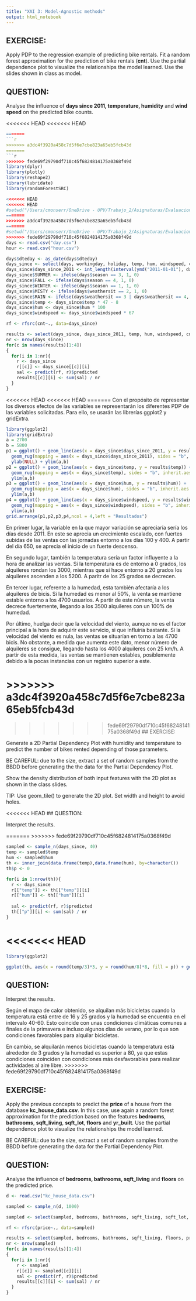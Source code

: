 ```yaml
---
title: "XAI 3: Model-Agnostic methods"
output: html_notebook
---
```


## EXERCISE:

Apply PDP to the regression example of predicting bike rentals. Fit a random forest approximation for the prediction of bike rentals (**cnt**). Use the partial dependence plot to visualize the relationships the model learned. Use the slides shown in class as model.  

## QUESTION:

Analyse the influence of **days since 2011, temperature, humidity** and **wind speed** on the predicted bike counts.


<<<<<<< HEAD
<<<<<<< HEAD
```r
=======
```r
>>>>>>> a3dc4f3920a458c7d5f6e7cbe823a65eb5fcb43d
=======
```r
>>>>>>> fede69f29790df710c45f6824814175a0368f49d
library(dplyr)
library(plotly)
library(reshape2)
library(lubridate)
library(randomForestSRC)

<<<<<<< HEAD
<<<<<<< HEAD
#setwd("/Users/cmonserr/OneDrive - UPV/Trabajo_2/Asignaturas/Evaluacion de modelos/Practicas/Practica 3/Bike-Sharing-Dataset")
=======
>>>>>>> a3dc4f3920a458c7d5f6e7cbe823a65eb5fcb43d
=======
#setwd("/Users/cmonserr/OneDrive - UPV/Trabajo_2/Asignaturas/Evaluacion de modelos/Practicas/Practica 3/Bike-Sharing-Dataset")
>>>>>>> fede69f29790df710c45f6824814175a0368f49d
days <- read.csv("day.csv")
hour <- read.csv("hour.csv")

days$dteday <- as_date(days$dteday)
days_since <- select(days, workingday, holiday, temp, hum, windspeed, cnt)
days_since$days_since_2011 <- int_length(interval(ymd("2011-01-01"), days$dteday)) / (3600*24)
days_since$SUMMER <- ifelse(days$season == 3, 1, 0)
days_since$FALL <- ifelse(days$season == 4, 1, 0)
days_since$WINTER <- ifelse(days$season == 1, 1, 0)
days_since$MISTY <- ifelse(days$weathersit == 2, 1, 0)
days_since$RAIN <- ifelse(days$weathersit == 3 | days$weathersit == 4, 1, 0)
days_since$temp <- days_since$temp * 47 - 8
days_since$hum <- days_since$hum * 100
days_since$windspeed <- days_since$windspeed * 67

rf <- rfsrc(cnt~., data=days_since)

results <- select(days_since, days_since_2011, temp, hum, windspeed, cnt)
nr <- nrow(days_since)
for(c in names(results)[1:4])
{
  for(i in 1:nr){
    r <- days_since
    r[[c]] <- days_since[[c]][i]
    sal <- predict(rf, r)$predicted
    results[[c]][i] <- sum(sal) / nr
  }
}


```

<<<<<<< HEAD
<<<<<<< HEAD
=======
Con el propósito de representar los diversos efectos de las variables se representarán los diferentes PDP de las variables solicitadas. Para ello, se usarán las librerías ggplot2 y gridExtra.

```r
library(ggplot2)
library(gridExtra)
a = 2700
b = 5800
p1 = ggplot() + geom_line(aes(x = days_since$days_since_2011, y = results$days_since_2011)) +
  geom_rug(mapping = aes(x = days_since$days_since_2011), sides = "b", inherit.aes = F) + xlab("Days since 2011") +
  ylab(NULL) + ylim(a,b)
p2 = ggplot() + geom_line(aes(x = days_since$temp, y = results$temp)) +
  geom_rug(mapping = aes(x = days_since$temp), sides = "b", inherit.aes = F) + xlab("Temperature") + ylab(NULL) +
  ylim(a,b)
p3 = ggplot() + geom_line(aes(x = days_since$hum, y = results$hum)) +
  geom_rug(mapping = aes(x = days_since$hum), sides = "b", inherit.aes = F) + xlab("Humidity") + ylab(NULL) +
  ylim(a,b)
p4 = ggplot() + geom_line(aes(x = days_since$windspeed, y = results$windspeed)) +
  geom_rug(mapping = aes(x = days_since$windspeed), sides = "b", inherit.aes = F) + xlab("Windspeed") + ylab(NULL) +
  ylim(a,b)
grid.arrange(p1,p2,p3,p4,ncol = 4,left = "Resultados")
```

En primer lugar, la variable en la que mayor variación se apreciaría sería los días desde 2011. En este se aprecia un crecimiento escalado, con fuertes subidas de las ventas con las jornadas entorno a los días 100 y 400. A partir del día 650, se aprecia el inicio de un fuerte descenso.

En segundo lugar, también la temperatura sería un factor influyente a la hora de analizar las ventas. Si la temperatura es de entorno a 0 grados, los alquileres rondan los 3000, mientras que si hace entorno a 20 grados los alquileres ascenden a los 5200. A paritr de los 25 grados se decrecen.

En tercer lugar, referente a la humedad, esta también afectaría a los alquileres de bicis. Si la humedad es menor al 50%, la venta se mantiene estable entorno a los 4700 usuarios. A partir de este número, la venta decrece fuertemente, llegando a los 3500 alquileres con un 100% de humedad.

Por último, huelga decir que la velocidad del viento, aunque no es el factor principal a la hora de adquirir este servicio, si que influiría bastante. Si la velocidad del viento es nula, las ventas se situarían en torno a las 4700 bicis. No obstante, a medida que aumenta este dato, menor número de alquileres se consigue, llegando hasta los 4000 alquileres con 25 km/h. A partir de esta medida, las ventas se mantienen estables, posiblemente debido a la pocas instancias con un registro superior a este. 

>>>>>>> a3dc4f3920a458c7d5f6e7cbe823a65eb5fcb43d
=======

>>>>>>> fede69f29790df710c45f6824814175a0368f49d
## EXERCISE:

Generate a 2D Partial Dependency Plot with humidity and temperature to predict the number of bikes rented depending of those parameters.

BE CAREFUL: due to the size, extract a set of random samples from the BBDD before generating the the data for the Partial Dependency Plot. 

Show the density distribution of both input features with the 2D plot as shown in the class slides. 

TIP: Use geom_tile() to generate the 2D plot. Set width and height to avoid holes. 

<<<<<<< HEAD
## QUESTION:

Interpret the results.

=======
>>>>>>> fede69f29790df710c45f6824814175a0368f49d

```r

sampled <- sample_n(days_since, 40)
temp <- sampled$temp
hum <- sampled$hum
th <- inner_join(data.frame(temp),data.frame(hum), by=character())
th$p <- 0

for(i in 1:nrow(th)){
  r <- days_since
  r[["temp"]] <- th[["temp"]][i]
  r[["hum"]] <- th[["hum"]][i]
  
  sal <- predict(rf, r)$predicted
  th[["p"]][i] <- sum(sal) / nr
}

```

<<<<<<< HEAD
=======
```r
library(ggplot2)

ggplot(th, aes(x = round(temp/3)*3, y = round(hum/8)*8, fill = p)) + geom_tile() + geom_rug(mapping= aes(x =temp), sides = "b", inherit.aes = F) + geom_rug(mapping= aes(y =hum), sides = "l", inherit.aes = F) + scale_x_continuous(limits = c(0, 33))+ scale_y_continuous(limits = c(30, 95))+xlab('Temperatura')+ylab("Humedad") + labs(fill="Número de bicicletas")
```


## QUESTION:
Interpret the results.

Según el mapa de calor obtenido, se alquilan más bicicletas cuando la temperatura está entre de 16 y 25 grados y la humedad se encuentra en el intervalo 40-60. Esto coincide con unas condiciones climáticas comunes a finales de la primavera e incluso algunos días de verano, por lo que son condiciones favorables para alquilar bicicletas.

En cambio, se alquilarán menos bicicletas cuando la temperatura está alrededor de 3 grados y la humedad es superior a 80, ya que estas condiciones coinciden con condiciones más desfavorables para realizar actividades al aire libre.
>>>>>>> fede69f29790df710c45f6824814175a0368f49d

## EXERCISE:

Apply the previous concepts to predict the **price** of a house from the database **kc_house_data.csv**. In this case, use again a random forest approximation for the prediction based on the features **bedrooms**, **bathrooms**, **sqft_living**, **sqft_lot**, **floors** and **yr_built**. 
Use the partial dependence plot to visualize the relationships the model learned.

BE CAREFUL: due to the size, extract a set of random samples from the BBDD before generating the data for the Partial Dependency Plot. 

## QUESTION:

Analyse the influence of **bedrooms, bathrooms, sqft_living** and **floors** on the predicted price.


```r

d <- read.csv("kc_house_data.csv")

sampled <- sample_n(d, 1000)

sampled <- select(sampled, bedrooms, bathrooms, sqft_living, sqft_lot, floors, yr_built, price)

rf <- rfsrc(price~., data=sampled)

results <- select(sampled, bedrooms, bathrooms, sqft_living, floors, price)
nr <- nrow(sampled)
for(c in names(results)[1:4])
{
  for(i in 1:nr){
    r <- sampled
    r[[c]] <- sampled[[c]][i]
    sal <- predict(rf, r)$predicted
    results[[c]][i] <- sum(sal) / nr
  }
}

```

